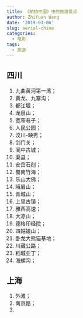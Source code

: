 ```yaml
---
title: 《航拍中国》中的旅游景点
author: ZhiYuan Wang
date: '2019-03-06'
slug: aerial-china
categories:
  - 电影
tags:
  - 旅游
---
```


## 四川

1. 九曲黄河第一湾；
2. 黄龙、九寨沟；
3. 都江堰；
4. 龙泉山；
5. 宽窄巷子；
6. 人民公园；
7. 汶川-映秀；
8. 剑门关；
9. 阆中古城；
10. 渠县；
11. 安岳石刻；
12. 蜀南竹海；
13. 乐山大佛；
14. 峨眉山；
15. 青城山；
16. 上里古镇；
17. 雅西高速；
18. 大凉山；
19. 德格印经院；
20. 四姑娘山；
21. 卧龙大熊猫基地；
22. 川藏公路；
23. 稻城亚丁；
24. 海螺沟；

## 上海

1. 外滩；
2. 南京路；
3. 